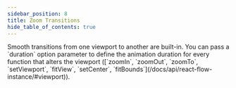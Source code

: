 ```yaml
---
sidebar_position: 8
title: Zoom Transitions
hide_table_of_contents: true
---
```



<ExampleLayout>
Smooth transitions from one viewport to another are built-in. You can pass a `duration` option parameter to define the animation duration for every function that alters the viewport ([`zoomIn`, `zoomOut`, `zoomTo`, `setViewport`, `fitView`, `setCenter`, `fitBounds`](/docs/api/react-flow-instance/#viewport)).

<ExampleViewer codePath="example-flows/ZoomTransitions" />
</ExampleLayout>
